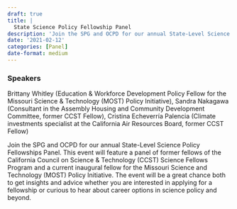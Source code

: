 ```yaml
---
draft: true 
title: |
  State Science Policy Fellowship Panel
description: 'Join the SPG and OCPD for our annual State-Level Science Policy Fellowships Panel.'
date: '2021-02-12'
categories: [Panel]
date-format: medium 
---
```



### Speakers  
Brittany Whitley (Education & Workforce Development Policy Fellow for the Missouri Science & Technology (MOST) Policy Initiative), Sandra Nakagawa (Consultant in the Assembly Housing and Community Development Committee, former CCST Fellow), Cristina Echeverría Palencia (Climate investments specialist at the California Air Resources Board, former CCST Fellow)

Join the SPG and OCPD for our annual State-Level Science Policy Fellowships Panel. This event will feature a panel of former fellows of the California Council on Science & Technology (CCST) Science Fellows Program and a current inaugural fellow for the Missouri Science and Technology (MOST) Policy Initiative. The event will be a great chance both to get insights and advice whether you are interested in applying for a fellowship or curious to hear about career options in science policy and beyond.


